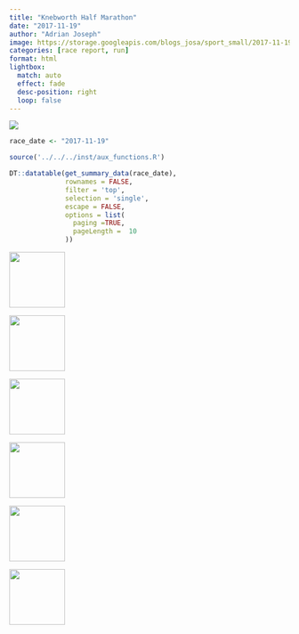 ```yaml
---
title: "Knebworth Half Marathon"
date: "2017-11-19"
author: "Adrian Joseph"
image: https://storage.googleapis.com/blogs_josa/sport_small/2017-11-19_KNEBWORTH_HALF_MARATHON/img/00.png
categories: [race report, run]
format: html
lightbox:
  match: auto
  effect: fade
  desc-position: right
  loop: false
---
```

![](https://storage.googleapis.com/blogs_josa/sport_small/2017-11-19_KNEBWORTH_HALF_MARATHON/img/00.png)

```r
race_date <- "2017-11-19"

source('../../../inst/aux_functions.R')

DT::datatable(get_summary_data(race_date),
              rownames = FALSE,
              filter = 'top',
              selection = 'single',
              escape = FALSE,
              options = list(
                paging =TRUE,
                pageLength =  10
              ))
```


::: {layout-ncol=4}
![](https://storage.googleapis.com/blogs_josa/sport_small/2017-11-19_KNEBWORTH_HALF_MARATHON/img/00.png){ width="100" group="hi" }

![](https://storage.googleapis.com/blogs_josa/sport_small/2017-11-19_KNEBWORTH_HALF_MARATHON/img/01.png){ width="100" group="hi" }

![](https://storage.googleapis.com/blogs_josa/sport_small/2017-11-19_KNEBWORTH_HALF_MARATHON/img/01a.png){ width="100" group="hi" }

![](https://storage.googleapis.com/blogs_josa/sport_small/2017-11-19_KNEBWORTH_HALF_MARATHON/img/01b.png){ width="100" group="hi" }

![](https://storage.googleapis.com/blogs_josa/sport_small/2017-11-19_KNEBWORTH_HALF_MARATHON/img/02.jpg){ width="100" group="hi" }

![](https://storage.googleapis.com/blogs_josa/sport_small/2017-11-19_KNEBWORTH_HALF_MARATHON/img/03.jpg){ width="100" group="hi" }


:::
